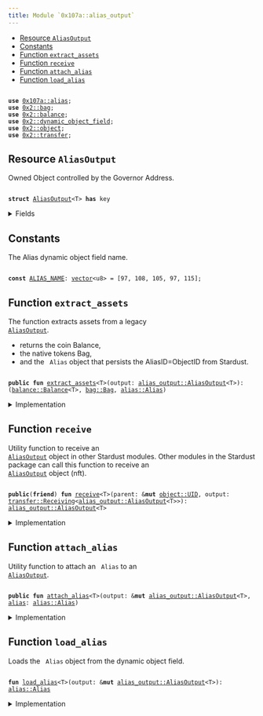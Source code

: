 ```yaml
---
title: Module `0x107a::alias_output`
---
```




-  [Resource `AliasOutput`](#0x107a_alias_output_AliasOutput)
-  [Constants](#@Constants_0)
-  [Function `extract_assets`](#0x107a_alias_output_extract_assets)
-  [Function `receive`](#0x107a_alias_output_receive)
-  [Function `attach_alias`](#0x107a_alias_output_attach_alias)
-  [Function `load_alias`](#0x107a_alias_output_load_alias)


<pre><code>
<b>use</b> <a href="alias.md#0x107a_alias">0x107a::alias</a>;
<b>use</b> <a href="../iota-framework/bag.md#0x2_bag">0x2::bag</a>;
<b>use</b> <a href="../iota-framework/balance.md#0x2_balance">0x2::balance</a>;
<b>use</b> <a href="../iota-framework/dynamic_object_field.md#0x2_dynamic_object_field">0x2::dynamic_object_field</a>;
<b>use</b> <a href="../iota-framework/object.md#0x2_object">0x2::object</a>;
<b>use</b> <a href="../iota-framework/transfer.md#0x2_transfer">0x2::transfer</a>;
</code></pre>



<Link id="0x107a_alias_output_AliasOutput"></Link>

## Resource `AliasOutput`

Owned Object controlled by the Governor Address.


<pre><code>
<b>struct</b> <a href="alias_output.md#0x107a_alias_output_AliasOutput">AliasOutput</a>&lt;T&gt; <b>has</b> key
</code></pre>



<details>
<summary>Fields</summary>


<dl>
<dt>
<code>
id: <a href="../iota-framework/object.md#0x2_object_UID">object::UID</a></code>
</dt>
<dd>
 This is a "random" UID, not the AliasID from Stardust.
</dd>
<dt>
<code>
<a href="../iota-framework/balance.md#0x2_balance">balance</a>: <a href="../iota-framework/balance.md#0x2_balance_Balance">balance::Balance</a>&lt;T&gt;</code>
</dt>
<dd>
 The amount of coins held by the output.
</dd>
<dt>
<code>
native_tokens: <a href="../iota-framework/bag.md#0x2_bag_Bag">bag::Bag</a></code>
</dt>
<dd>
 The <code>
Bag</code> holds native tokens, key-ed by the stringified type of the asset.
 Example: key: "0xabcded::soon::SOON", value: `Balance<0xabcded::soon::SOON>`.
</dd>
</dl>


</details>

<Link id="@Constants_0"></Link>

## Constants


<Link id="0x107a_alias_output_ALIAS_NAME"></Link>

The Alias dynamic object field name.


<pre><code>
<b>const</b> <a href="alias_output.md#0x107a_alias_output_ALIAS_NAME">ALIAS_NAME</a>: <a href="../move-stdlib/vector.md#0x1_vector">vector</a>&lt;u8&gt; = [97, 108, 105, 97, 115];
</code></pre>



<Link id="0x107a_alias_output_extract_assets"></Link>

## Function `extract_assets`

The function extracts assets from a legacy <code>
<a href="alias_output.md#0x107a_alias_output_AliasOutput">AliasOutput</a></code>.
- returns the coin Balance,
- the native tokens Bag,
- and the <code>
Alias</code> object that persists the AliasID=ObjectID from Stardust.


<pre><code>
<b>public</b> <b>fun</b> <a href="alias_output.md#0x107a_alias_output_extract_assets">extract_assets</a>&lt;T&gt;(output: <a href="alias_output.md#0x107a_alias_output_AliasOutput">alias_output::AliasOutput</a>&lt;T&gt;): (<a href="../iota-framework/balance.md#0x2_balance_Balance">balance::Balance</a>&lt;T&gt;, <a href="../iota-framework/bag.md#0x2_bag_Bag">bag::Bag</a>, <a href="alias.md#0x107a_alias_Alias">alias::Alias</a>)
</code></pre>



<details>
<summary>Implementation</summary>


<pre><code>
<b>public</b> <b>fun</b> <a href="alias_output.md#0x107a_alias_output_extract_assets">extract_assets</a>&lt;T&gt;(<b>mut</b> output: <a href="alias_output.md#0x107a_alias_output_AliasOutput">AliasOutput</a>&lt;T&gt;): (Balance&lt;T&gt;, Bag, Alias) \{
    // Load the related <a href="alias.md#0x107a_alias">alias</a> <a href="../iota-framework/object.md#0x2_object">object</a>.
    <b>let</b> <a href="alias.md#0x107a_alias">alias</a> = <a href="alias_output.md#0x107a_alias_output_load_alias">load_alias</a>(&<b>mut</b> output);

    // Unpack the output into its basic part.
    <b>let</b> <a href="alias_output.md#0x107a_alias_output_AliasOutput">AliasOutput</a> \{
        id,
        <a href="../iota-framework/balance.md#0x2_balance">balance</a>,
        native_tokens
    } = output;

    // Delete the output.
    <a href="../iota-framework/object.md#0x2_object_delete">object::delete</a>(id);

    (<a href="../iota-framework/balance.md#0x2_balance">balance</a>, native_tokens, <a href="alias.md#0x107a_alias">alias</a>)
}
</code></pre>



</details>

<Link id="0x107a_alias_output_receive"></Link>

## Function `receive`

Utility function to receive an <code>
<a href="alias_output.md#0x107a_alias_output_AliasOutput">AliasOutput</a></code> object in other Stardust modules.
Other modules in the Stardust package can call this function to receive an <code>
<a href="alias_output.md#0x107a_alias_output_AliasOutput">AliasOutput</a></code> object (nft).


<pre><code>
<b>public</b>(<b>friend</b>) <b>fun</b> <a href="alias_output.md#0x107a_alias_output_receive">receive</a>&lt;T&gt;(parent: &<b>mut</b> <a href="../iota-framework/object.md#0x2_object_UID">object::UID</a>, output: <a href="../iota-framework/transfer.md#0x2_transfer_Receiving">transfer::Receiving</a>&lt;<a href="alias_output.md#0x107a_alias_output_AliasOutput">alias_output::AliasOutput</a>&lt;T&gt;&gt;): <a href="alias_output.md#0x107a_alias_output_AliasOutput">alias_output::AliasOutput</a>&lt;T&gt;
</code></pre>



<details>
<summary>Implementation</summary>


<pre><code>
<b>public</b>(<a href="../iota-framework/package.md#0x2_package">package</a>) <b>fun</b> <a href="alias_output.md#0x107a_alias_output_receive">receive</a>&lt;T&gt;(parent: &<b>mut</b> UID, output: Receiving&lt;<a href="alias_output.md#0x107a_alias_output_AliasOutput">AliasOutput</a>&lt;T&gt;&gt;) : <a href="alias_output.md#0x107a_alias_output_AliasOutput">AliasOutput</a>&lt;T&gt; \{
    <a href="../iota-framework/transfer.md#0x2_transfer_receive">transfer::receive</a>(parent, output)
}
</code></pre>



</details>

<Link id="0x107a_alias_output_attach_alias"></Link>

## Function `attach_alias`

Utility function to attach an <code>
Alias</code> to an <code>
<a href="alias_output.md#0x107a_alias_output_AliasOutput">AliasOutput</a></code>.


<pre><code>
<b>public</b> <b>fun</b> <a href="alias_output.md#0x107a_alias_output_attach_alias">attach_alias</a>&lt;T&gt;(output: &<b>mut</b> <a href="alias_output.md#0x107a_alias_output_AliasOutput">alias_output::AliasOutput</a>&lt;T&gt;, <a href="alias.md#0x107a_alias">alias</a>: <a href="alias.md#0x107a_alias_Alias">alias::Alias</a>)
</code></pre>



<details>
<summary>Implementation</summary>


<pre><code>
<b>public</b> <b>fun</b> <a href="alias_output.md#0x107a_alias_output_attach_alias">attach_alias</a>&lt;T&gt;(output: &<b>mut</b> <a href="alias_output.md#0x107a_alias_output_AliasOutput">AliasOutput</a>&lt;T&gt;, <a href="alias.md#0x107a_alias">alias</a>: Alias) \{
    <a href="../iota-framework/dynamic_object_field.md#0x2_dynamic_object_field_add">dynamic_object_field::add</a>(&<b>mut</b> output.id, <a href="alias_output.md#0x107a_alias_output_ALIAS_NAME">ALIAS_NAME</a>, <a href="alias.md#0x107a_alias">alias</a>)
}
</code></pre>



</details>

<Link id="0x107a_alias_output_load_alias"></Link>

## Function `load_alias`

Loads the <code>
Alias</code> object from the dynamic object field.


<pre><code>
<b>fun</b> <a href="alias_output.md#0x107a_alias_output_load_alias">load_alias</a>&lt;T&gt;(output: &<b>mut</b> <a href="alias_output.md#0x107a_alias_output_AliasOutput">alias_output::AliasOutput</a>&lt;T&gt;): <a href="alias.md#0x107a_alias_Alias">alias::Alias</a>
</code></pre>



<details>
<summary>Implementation</summary>


<pre><code>
<b>fun</b> <a href="alias_output.md#0x107a_alias_output_load_alias">load_alias</a>&lt;T&gt;(output: &<b>mut</b> <a href="alias_output.md#0x107a_alias_output_AliasOutput">AliasOutput</a>&lt;T&gt;): Alias \{
    <a href="../iota-framework/dynamic_object_field.md#0x2_dynamic_object_field_remove">dynamic_object_field::remove</a>(&<b>mut</b> output.id, <a href="alias_output.md#0x107a_alias_output_ALIAS_NAME">ALIAS_NAME</a>)
}
</code></pre>



</details>

